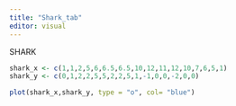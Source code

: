 ```yaml
---
title: "Shark_tab"
editor: visual
---
```


SHARK

```r

shark_x <- c(1,1,2,5,6,6.5,6.5,10,12,11,12,10,7,6,5,1)
shark_y <- c(0,1,2,2,5,5,2,2,5,1,-1,0,0,-2,0,0)

plot(shark_x,shark_y, type = "o", col= "blue")
```
